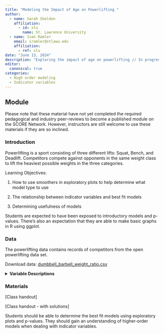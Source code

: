 ```yaml
---
title: "Modeling the Impact of Age on Powerlifting "
author:
  - name: Sarah Sheldon
    affiliation:
      - id: slu
        name: St. Lawrence University
  - name: Ivan Ramler
    email: iramler@stlawu.edu
    affiliation:
      - ref: slu
date: "June 13, 2024"
description: "Exploring the impact of age on powerlifting // In progress"
editor: 
  canonical: true
categories:
  - High order modeling 
  - Indicator variables 
---
```


## Module

Please note that these material have not yet completed the required pedagogical and industry peer-reviews to become a published module on the SCORE Network. However, instructors are still welcome to use these materials if they are so inclined.

### Introduction

Powerlifting is a sport consisting of three different lifts: Squat, Bench, and Deadlift. Competitors compete against opponents in the same weight class to lift the heaviest possible weights in the three categories.




::: {.callout-note collapse="true" title="Learning Objectives" appearance="minimal"}
Learning Objectives:

1. How to use smoothers in exploratory plots to help determine what model type to use

2. The relationship between indicator variables and best fit models

3.  Determining usefulness of models

:::

::: {.callout-note collapse="true" title="Methods" appearance="minimal"}

Students are expected to have been exposed to introductory models and p-values. There's also an expectation that they are able to make basic graphs in R using ggplot.
:::



### Data

The powerlifting data contains records of competitors from the open powerlifting data set. 

Download data: [dumbbell_barbell_weight_ratio.csv](https://data.scorenetwork.org/data/dumbbell_barbell_weight_ratio.csv){target="_blank"}

<details>

<summary><b>Variable Descriptions</b></summary>

| Variable | Description                                             |
|----------|---------------------------------------------------------|
|Name   | Name of the competitor |
|Sex | Sex of the competitor |
|Event | |
|Equipment| Use of equipment during the competition|
|Age | |
|AgeClass | |
|BirthYearClass | |
|Division | |
|BodyweightKg | |
|Best3DeadliftKg | |

</details>


### Materials

[Class handout]

[Class handout - with solutions]

::: {.callout-note collapse="true" title="Conclusion" appearance="minimal"}
Students should be able to determine the best fit models using exploratory plots and p-values. They should gain an understanding of higher-order models when dealing with indicator variables.
:::
